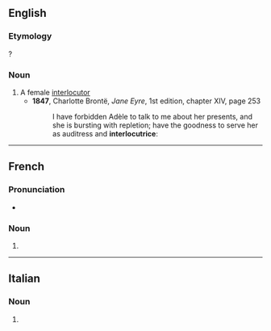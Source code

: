 ==English==

===Etymology===
{{bor|en|fr}}?

===Noun===
{{en-noun}}

# A female [[interlocutor]]
#* '''1847''', Charlotte Brontë, ''Jane Eyre'', 1st edition, chapter XIV, page 253
#*: I have forbidden Adèle to talk to me about her presents, and she is bursting with repletion; have the goodness to serve her as auditress and '''interlocutrice''':
#: {{syn|en|interlocutress|interlocutrix}}

----

==French==

===Pronunciation===
* {{audio|fr|LL-Q150 (fra)-Poslovitch-interlocutrice.wav|Audio}}

===Noun===
{{fr-noun|f}}

# {{female equivalent of|fr|interlocuteur}}

----

==Italian==

===Noun===
{{it-noun|f}}

# {{female equivalent of|it|interlocutore}}